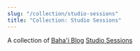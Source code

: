 ```yaml
---
slug: "/collection/studio-sessions"
title: "Collection: Studio Sessions"
---
```


A collection of [Baha'i Blog](http://bahaiblog.net/) [Studio Sessions](https://www.youtube.com/playlist?list=PLePDtgwcyKAScvchcLzY-XZTmP2tdN-EY)


<SongCollection>
    <Song songSlug="find-me" />
    <Song songSlug="at-all-times-2" />
    <Song songSlug="no-one-but-thee" />
    <Song songSlug="say-god-sufficeth-2" />
    <Song songSlug="shine-ye" />
    <Song songSlug="the-balance" />
    <Song songSlug="the-bab" />
    <Song songSlug="the-gate-of-god" />
    <Song songSlug="thought-of-love" />
</SongCollection>